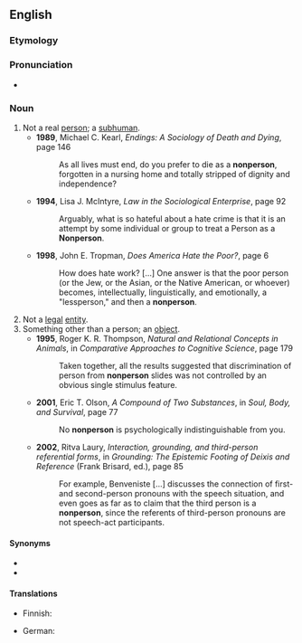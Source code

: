 ==English==

===Etymology===
{{prefix|en|non|person}}

===Pronunciation===
* {{IPA|en|/ˈnɒnpɜː(ɹ)sən/}}

===Noun===
{{en-noun|s|nonpeople}}

# Not a real [[person]]; a [[subhuman]].
#* '''1989''', Michael C. Kearl, ''Endings: A Sociology of Death and Dying'', page 146
#*: As all lives must end, do you prefer to die as a '''nonperson''', forgotten in a nursing home and totally stripped of dignity and independence?
#* '''1994''', Lisa J. McIntyre, ''Law in the Sociological Enterprise'', page 92
#*: Arguably, what is so hateful about a hate crime is that it is an attempt by some individual or group to treat a Person as a '''Nonperson'''.
#* '''1998''', John E. Tropman, ''Does America Hate the Poor?'', page 6
#*: How does hate work? [...] One answer is that the poor person (or the Jew, or the Asian, or the Native American, or whoever) becomes, intellectually, linguistically, and emotionally, a "lessperson," and then a '''nonperson'''.
# Not a [[legal]] [[entity]].
# Something other than a person; an [[object]].
#* '''1995''', Roger K. R. Thompson, ''Natural and Relational Concepts in Animals'', in ''Comparative Approaches to Cognitive Science'', page 179
#*: Taken together, all the results suggested that discrimination of person from '''nonperson''' slides was not controlled by an obvious single stimulus feature.
#* '''2001''', Eric T. Olson, ''A Compound of Two Substances'', in ''Soul, Body, and Survival'', page 77
#*: No '''nonperson''' is psychologically indistinguishable from you.
#* '''2002''', Ritva Laury, ''Interaction, grounding, and third-person referential forms'', in ''Grounding: The Epistemic Footing of Deixis and Reference'' (Frank Brisard, ed.), page 85
#*: For example, Benveniste [...] discusses the connection of first- and second-person pronouns with the speech situation, and even goes as far as to claim that the third person is a '''nonperson''', since the referents of third-person pronouns are not speech-act participants.

====Synonyms====
* {{l|en|subhuman}}
* {{l|en|lessperson}}

====Translations====
{{trans-top|not a real person; a subhuman}}
* Finnish: {{t+|fi|epähenkilö}}
{{trans-mid}}
* German: {{t+|de|Unperson|f}}
{{trans-bottom}}